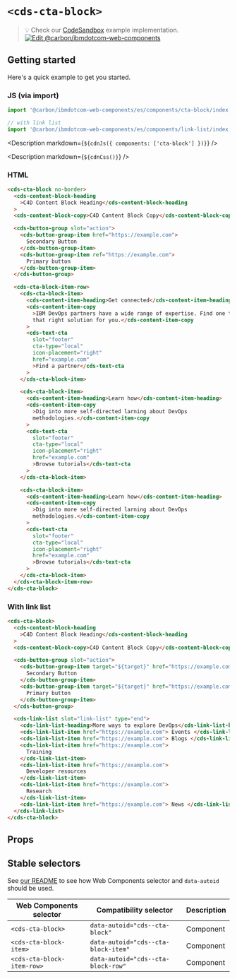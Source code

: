
# `<cds-cta-block>`

> 💡 Check our
> [CodeSandbox](https://githubbox.com/carbon-design-system/carbon-for-ibm-dotcom/tree/main/packages/web-components/examples/codesandbox/components/cta-block)
> example implementation.
> [![Edit @carbon/ibmdotcom-web-components](https://codesandbox.io/static/img/play-codesandbox.svg)](https://githubbox.com/carbon-design-system/carbon-for-ibm-dotcom/tree/main/packages/web-components/examples/codesandbox/components/cta-block)

## Getting started

Here's a quick example to get you started.

### JS (via import)

```javascript
import '@carbon/ibmdotcom-web-components/es/components/cta-block/index.js';

// with link list
import '@carbon/ibmdotcom-web-components/es/components/link-list/index.js';
```

<Description markdown={`${cdnJs({ components: ['cta-block'] })}`} />

<Description markdown={`${cdnCss()}`} />

### HTML

```html
<cds-cta-block no-border>
  <cds-content-block-heading
    >C4D Content Block Heading</cds-content-block-heading
  >
  <cds-content-block-copy>C4D Content Block Copy</cds-content-block-copy>

  <cds-button-group slot="action">
    <cds-button-group-item href="https://example.com">
      Secondary Button
    </cds-button-group-item>
    <cds-button-group-item ref="https://example.com">
      Primary button
    </cds-button-group-item>
  </cds-button-group>

  <cds-cta-block-item-row>
    <cds-cta-block-item>
      <cds-content-item-heading>Get connected</cds-content-item-heading>
      <cds-content-item-copy
        >IBM DevOps partners have a wide range of expertise. Find one to build
        that right solution for you.</cds-content-item-copy
      >
      <cds-text-cta
        slot="footer"
        cta-type="local"
        icon-placement="right"
        href="example.com"
        >Find a partner</cds-text-cta
      >
    </cds-cta-block-item>

    <cds-cta-block-item>
      <cds-content-item-heading>Learn how</cds-content-item-heading>
      <cds-content-item-copy
        >Dig into more self-directed larning about DevOps
        methodologies.</cds-content-item-copy
      >
      <cds-text-cta
        slot="footer"
        cta-type="local"
        icon-placement="right"
        href="example.com"
        >Browse tutorials</cds-text-cta
      >
    </cds-cta-block-item>

    <cds-cta-block-item>
      <cds-content-item-heading>Learn how</cds-content-item-heading>
      <cds-content-item-copy
        >Dig into more self-directed larning about DevOps
        methodologies.</cds-content-item-copy
      >
      <cds-text-cta
        slot="footer"
        cta-type="local"
        icon-placement="right"
        href="example.com"
        >Browse tutorials</cds-text-cta
      >
    </cds-cta-block-item>
  </cds-cta-block-item-row>
</cds-cta-block>
```

### With link list

```html
<cds-cta-block>
  <cds-content-block-heading
    >C4D Content Block Heading</cds-content-block-heading
  >
  <cds-content-block-copy>C4D Content Block Copy</cds-content-block-copy>

  <cds-button-group slot="action">
    <cds-button-group-item target="${target}" href="https://example.com">
      Secondary Button
    </cds-button-group-item>
    <cds-button-group-item target="${target}" href="https://example.com">
      Primary button
    </cds-button-group-item>
  </cds-button-group>

  <cds-link-list slot="link-list" type="end">
    <cds-link-list-heading>More ways to explore DevOps</cds-link-list-heading>
    <cds-link-list-item href="https://example.com"> Events </cds-link-list-item>
    <cds-link-list-item href="https://example.com"> Blogs </cds-link-list-item>
    <cds-link-list-item href="https://example.com">
      Training
    </cds-link-list-item>
    <cds-link-list-item href="https://example.com">
      Developer resources
    </cds-link-list-item>
    <cds-link-list-item href="https://example.com">
      Research
    </cds-link-list-item>
    <cds-link-list-item href="https://example.com"> News </cds-link-list-item>
  </cds-link-list>
</cds-cta-block>
```

## Props

<Props of="cds-cta-block" />
<Description markdown={markdownContents} />

## Stable selectors

See
[our README](https://github.com/carbon-design-system/carbon-for-ibm-dotcom/tree/main/packages/web-components#stable-selectors-for-analytics-and-integratione2e-testing-in-web-components)
to see how Web Components selector and `data-autoid` should be used.

| Web Components selector    | Compatibility selector              | Description |
| -------------------------- | ----------------------------------- | ----------- |
| `<cds-cta-block>`          | `data-autoid="cds--cta-block"`      | Component   |
| `<cds-cta-block-item>`     | `data-autoid="cds--cta-block-item"` | Component   |
| `<cds-cta-block-item-row>` | `data-autoid="cds--cta-block-row"`  | Component   |

<Description markdown={contributing} />
